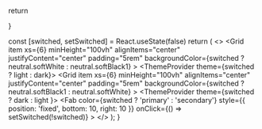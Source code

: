 

  return <Stack spacing={1} direction="column" alignItems="center">
    <div>
      <CardMarketplaceItem />
    </div>
    <div>
      <CardMarketplaceItem nft={nft} owners={23} />
    </div>
    <div>
      <CardMarketplaceItem nft={nft} collectionPrice={500} prices={[2,4,6,8]} />
    </div>
  </Stack>
}

  const [switched, setSwitched] = React.useState(false)
  return (
    <>
      <Grid container>
        <Grid
          item
          xs={6}
          minHeight="100vh"
          alignItems="center"
          justifyContent="center"
          padding="5rem"
          backgroundColor={switched ? neutral.softWhite : neutral.softBlack1}
        >
          <ThemeProvider theme={switched ? light : dark}>
            <Example />
          </ThemeProvider>
        </Grid>
        <Grid
          item
          xs={6}
          minHeight="100vh"
          alignItems="center"
          justifyContent="center"
          padding="5rem"
          backgroundColor={switched ? neutral.softBlack1 : neutral.softWhite}
        >
          <ThemeProvider theme={switched ? dark : light }>
            <Example />
          </ThemeProvider>
        </Grid>
      </Grid>
      <Fab color={switched ? 'primary' : 'secondary'} style={{ position: 'fixed', bottom: 10, right: 10 }} onClick={() => setSwitched(!switched)} >
        <ContrastIcon />
      </Fab>
    </>
  );
}

<Presentation />
